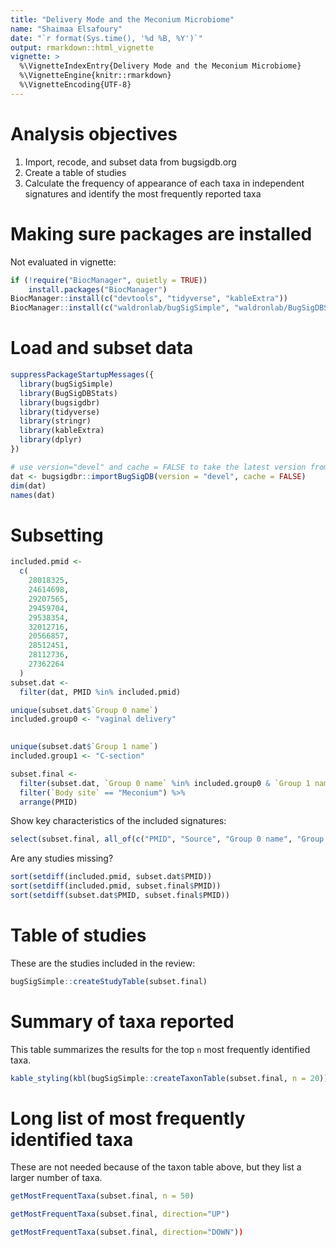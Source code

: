 ```yaml
---
title: "Delivery Mode and the Meconium Microbiome"
name: "Shaimaa Elsafoury"
date: "`r format(Sys.time(), '%d %B, %Y')`"
output: rmarkdown::html_vignette
vignette: >
  %\VignetteIndexEntry{Delivery Mode and the Meconium Microbiome}
  %\VignetteEngine{knitr::rmarkdown}
  %\VignetteEncoding{UTF-8}
---
```



# Analysis objectives

1. Import, recode, and subset data from bugsigdb.org    
2. Create a table of studies
3. Calculate the frequency of appearance of each taxa in independent signatures and identify the most frequently reported taxa

# Making sure packages are installed

Not evaluated in vignette:
```r
if (!require("BiocManager", quietly = TRUE))
    install.packages("BiocManager")
BiocManager::install(c("devtools", "tidyverse", "kableExtra"))
BiocManager::install(c("waldronlab/bugSigSimple", "waldronlab/BugSigDBStats", "waldronlab/bugsigdbr"))
```

# Load and subset data

```r
suppressPackageStartupMessages({
  library(bugSigSimple)
  library(BugSigDBStats)
  library(bugsigdbr)
  library(tidyverse)
  library(stringr)
  library(kableExtra)
  library(dplyr)
})
```

```r
# use version="devel" and cache = FALSE to take the latest version from bugsigdb.org
dat <- bugsigdbr::importBugSigDB(version = "devel", cache = FALSE) 
dim(dat)
names(dat)
```

# Subsetting

```r
included.pmid <-
  c(
    28018325,
    24614698,
    29207565,
    29459704,
    29538354,
    32012716,
    20566857,
    28512451,
    28112736,
    27362264
  )
subset.dat <-
  filter(dat, PMID %in% included.pmid) 
```

```r
unique(subset.dat$`Group 0 name`)
included.group0 <- "vaginal delivery"
    
```

```r
unique(subset.dat$`Group 1 name`)
included.group1 <- "C-section"
```


```r
subset.final <-
  filter(subset.dat, `Group 0 name` %in% included.group0 & `Group 1 name` %in% included.group1) %>%
  filter(`Body site` == "Meconium") %>%
  arrange(PMID)
```
Show key characteristics of the included signatures:
```r
select(subset.final, all_of(c("PMID", "Source", "Group 0 name", "Group 1 name", "Abundance in Group 1")))
```

Are any studies missing?

```r
sort(setdiff(included.pmid, subset.dat$PMID))
sort(setdiff(included.pmid, subset.final$PMID))
sort(setdiff(subset.dat$PMID, subset.final$PMID))
```

# Table of studies

These are the studies included in the review:
```r
bugSigSimple::createStudyTable(subset.final)
```

# Summary of taxa reported

This table summarizes the results for the top `n` most frequently identified taxa.
```r
kable_styling(kbl(bugSigSimple::createTaxonTable(subset.final, n = 20)))
```


# Long list of most frequently identified taxa

These are not needed because of the taxon table above, but they list a larger number of taxa.

```r
getMostFrequentTaxa(subset.final, n = 50)
```

```r
getMostFrequentTaxa(subset.final, direction="UP")
```

```r
getMostFrequentTaxa(subset.final, direction="DOWN"))
```
